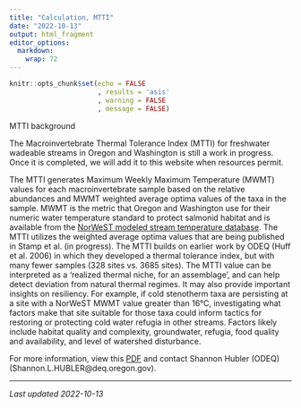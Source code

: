 ```yaml
---
title: "Calculation, MTTI"
date: "2022-10-13"
output: html_fragment
editor_options: 
  markdown: 
    wrap: 72
---
```


```r
knitr::opts_chunk$set(echo = FALSE
                      , results = 'asis'
                      , warning = FALSE
                      , message = FALSE)
```

MTTI background

The Macroinvertebrate Thermal Tolerance Index (MTTI) for freshwater wadeable streams in Oregon and Washington is still a work in progress. Once it is completed, we will add it to this website when resources permit.

The MTTI generates Maximum Weekly Maximum Temperature (MWMT) values for each macroinvertebrate sample based on the relative abundances and MWMT weighted average optima values of the taxa in the sample. MWMT is the metric that Oregon and Washington use for their numeric water temperature standard to protect salmonid habitat and is available from the 
<a href="https://www.fs.usda.gov/rm/boise/AWAE/projects/NorWeST/ModeledStreamTemperatureScenarioMaps.shtml" target="_blank">NorWeST modeled stream temperature database</a>.
The MTTI utilizes the weighted average optima values that are being published in Stamp et al. (in progress). The MTTI builds on earlier work by ODEQ (Huff et al. 2006) in which they developed a thermal tolerance index, but with many fewer samples (328 sites vs. 3685 sites). The MTTI value can be interpreted as a ‘realized thermal niche, for an assemblage’, and can help detect deviation from natural thermal regimes. It may also provide important insights on resiliency. For example, if cold stenotherm taxa are persisting at a site with a NorWeST MWMT value greater than 16°C, investigating what factors make that site suitable for those taxa could inform tactics for restoring or protecting cold water refugia in other streams. Factors likely include habitat quality and complexity, groundwater, refugia, food quality and availability, and level of watershed disturbance. 

For more information, view this [PDF](links/MTTI_Prelim_20220401.pdf) and contact Shannon Hubler (ODEQ) (Shannon.L.HUBLER@deq.oregon.gov).

---

*Last updated 2022-10-13*
